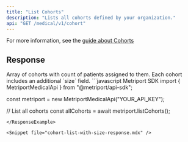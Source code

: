 ```yaml
---
title: "List Cohorts"
description: "Lists all cohorts defined by your organization."
api: "GET /medical/v1/cohort"
---
```


For more information, see the [guide about Cohorts](/medical-api/handling-data/cohorts)

## Response

<ResponseField name="cohorts" type="Cohort[]">
  Array of cohorts with count of patients assigned to them. Each cohort includes an additional `size` field.
  <Expandable title="Cohort properties">
    <Snippet file="cohort-list-response-properties.mdx" />
  </Expandable>
</ResponseField>

<ResponseExample>
```javascript Metriport SDK
import { MetriportMedicalApi } from "@metriport/api-sdk";

const metriport = new MetriportMedicalApi("YOUR_API_KEY");

// List all cohorts
const allCohorts = await metriport.listCohorts();
```
</ResponseExample>

<Snippet file="cohort-list-with-size-response.mdx" />
